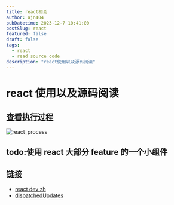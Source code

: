 ```yaml
---
title: react相关
author: ajn404
pubDatetime: 2023-12-7 10:41:00
postSlug: react
featured: false
draft: false
tags:
  - react
  - read source code
description: "react使用以及源码阅读"
---
```


# react 使用以及源码阅读

## [查看执行过程](https://gitee.com/xiaochen1024/react_source_demo)

![react_process](/notes_astro3/assets/react_process.png)

## todo:使用 react 大部分 feature 的一个小组件

## 链接

- [react dev zh](https://zh-hans.react.dev/)
- [dispatchedUpdates](https://zhuanlan.zhihu.com/p/523683561)
